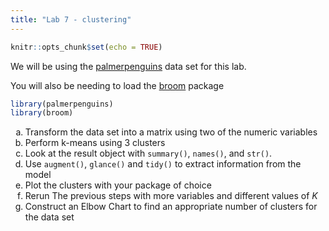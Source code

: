 ```yaml
---
title: "Lab 7 - clustering"
---
```


```r
knitr::opts_chunk$set(echo = TRUE)
```

We will be using the [palmerpenguins](https://allisonhorst.github.io/palmerpenguins/) data set for this lab.

You will also be needing to load the [broom](https://broom.tidymodels.org/) package

```r
library(palmerpenguins)
library(broom)
```

a. Transform the data set into a matrix using two of the numeric variables
b. Perform k-means using 3 clusters
c. Look at the result object with `summary()`, `names()`, and `str()`.
d. Use `augment()`, `glance()` and `tidy()` to extract information from the model
e. Plot the clusters with your package of choice
f. Rerun The previous steps with more variables and different values of $K$
g. Construct an Elbow Chart to find an appropriate number of clusters for the data set
